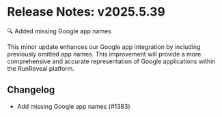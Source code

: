 # Release Notes: v2025.5.39

🔍 Added missing Google app names

This minor update enhances our Google app integration by including previously omitted app names. This improvement will provide a more comprehensive and accurate representation of Google applications within the RunReveal platform.

## Changelog
* Add missing Google app names (#1383)
